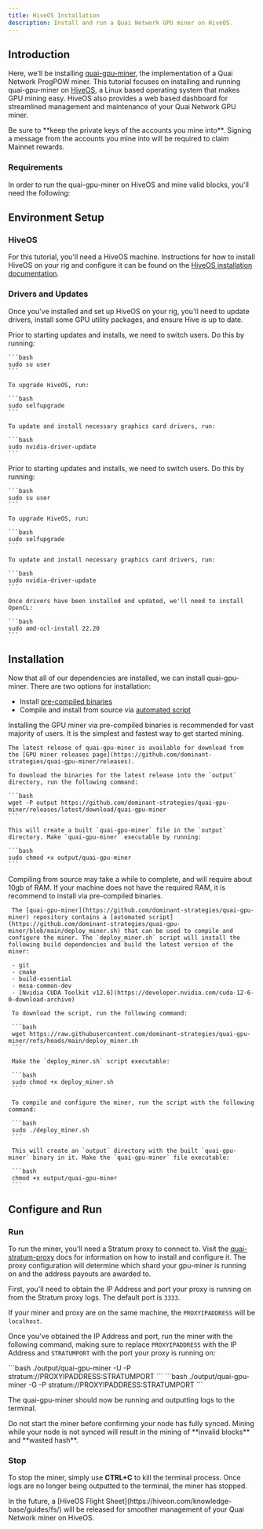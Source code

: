 ```yaml
---
title: HiveOS Installation
description: Install and run a Quai Network GPU miner on HiveOS.
---
```


## Introduction

Here, we'll be installing [quai-gpu-miner](https://github.com/dominant-strategies/quai-gpu-miner), the implementation of a Quai Network ProgPOW miner. This tutorial focuses on installing and running quai-gpu-miner on [HiveOS](https://hiveon.com/os/), a Linux based operating system that makes GPU mining easy. HiveOS also provides a web based dashboard for streamlined management and maintenance of your Quai Network GPU miner.

<Warning>
	Be sure to **keep the private keys of the accounts you mine into**. Signing a message from the accounts you mine into will be required to
	claim Mainnet rewards.
</Warning>

### Requirements

In order to run the quai-gpu-miner on HiveOS and mine valid blocks, you'll need the following:

<CardGroup cols={3}>
	<Card
		title='Synced go-quai node'
		href='/guides/client/node'
		icon='computer'
	/>
	<Card
		title='Configured Stratum proxy'
		href='/guides/client/stratum'
		icon='router'
	/>
	<Card
		title='HiveOS machine'
		icon='hive'
	/>
	<Card
		title='AMD or NVIDIA GPU'
		icon='microchip'
	/>
	<Card
		title='4GB+ of RAM'
		icon='usb-drive'
	/>
</CardGroup>

## Environment Setup

### HiveOS

For this tutorial, you'll need a HiveOS machine. Instructions for how to install HiveOS on your rig and configure it can be found on the [HiveOS installation documentation](https://hiveon.com/install/).

### Drivers and Updates

Once you've installed and set up HiveOS on your rig, you'll need to update drivers, install some GPU utility packages, and ensure Hive is up to date.

<Tabs>
  <Tab title="CUDA Drivers">
    Prior to starting updates and installs, we need to switch users. Do this by running:

    ```bash
    sudo su user
    ```

    To upgrade HiveOS, run:

    ```bash
    sudo selfupgrade
    ```

    To update and install necessary graphics card drivers, run:

    ```bash
    sudo nvidia-driver-update
    ```

  </Tab>
  <Tab title="OpenCL Drivers">
    Prior to starting updates and installs, we need to switch users. Do this by running:

    ```bash
    sudo su user
    ```

    To upgrade HiveOS, run:

    ```bash
    sudo selfupgrade
    ```

    To update and install necessary graphics card drivers, run:

    ```bash
    sudo nvidia-driver-update
    ```

    Once drivers have been installed and updated, we'll need to install OpenCL:

    ```bash
    sudo amd-ocl-install 22.20
    ```

  </Tab>
</Tabs>

## Installation

Now that all of our dependencies are installed, we can install quai-gpu-miner. There are two options for installation:

- Install [pre-compiled binaries](https://github.com/dominant-strategies/quai-gpu-miner/releases)
- Compile and install from source via [automated script](https://github.com/dominant-strategies/quai-gpu-miner/blob/main/deploy_miner.sh)

<Tabs>
  <Tab title="Pre-compiled Binaries">
    <Tip>
      Installing the GPU miner via pre-compiled binaries is recommended for vast majority of users. It is the simplest and fastest way to get started mining.
    </Tip>

    The latest release of quai-gpu-miner is available for download from the [GPU miner releases page](https://github.com/dominant-strategies/quai-gpu-miner/releases).

    To download the binaries for the latest release into the `output` directory, run the following command:

    ```bash
    wget -P output https://github.com/dominant-strategies/quai-gpu-miner/releases/latest/download/quai-gpu-miner
    ```

    This will create a built `quai-gpu-miner` file in the `output` directory. Make `quai-gpu-miner` executable by running:

    ```bash
    sudo chmod +x output/quai-gpu-miner
    ```

  </Tab>
  <Tab title="Compile from Source">
    <Warning>
      Compiling from source may take a while to complete, and will require about 10gb of RAM. If your machine does not have the required RAM, it is recommend to install via pre-compiled binaries.
    </Warning>

     The [quai-gpu-miner](https://github.com/dominant-strategies/quai-gpu-miner) repository contains a [automated script](https://github.com/dominant-strategies/quai-gpu-miner/blob/main/deploy_miner.sh) that can be used to compile and configure the miner. The `deploy_miner.sh` script will install the following build dependencies and build the latest version of the miner:

     - git
     - cmake
     - build-essential
     - mesa-common-dev
     - [Nvidia CUDA Toolkit v12.6](https://developer.nvidia.com/cuda-12-6-0-download-archive)

     To download the script, run the following command:

     ```bash
     wget https://raw.githubusercontent.com/dominant-strategies/quai-gpu-miner/refs/heads/main/deploy_miner.sh
     ```

     Make the `deploy_miner.sh` script executable:

     ```bash
     sudo chmod +x deploy_miner.sh
     ```

     To compile and configure the miner, run the script with the following command:

     ```bash
     sudo ./deploy_miner.sh
     ```

     This will create an `output` directory with the built `quai-gpu-miner` binary in it. Make the `quai-gpu-miner` file executable:

     ```bash
     chmod +x output/quai-gpu-miner
     ```

  </Tab>
</Tabs>

## Configure and Run

### Run

To run the miner, you'll need a Stratum proxy to connect to. Visit the [quai-stratum-proxy](/guides/client/stratum) docs for information on how to install and configure it. The proxy configuration will determine which shard your gpu-miner is running on and the address payouts are awarded to.

First, you'll need to obtain the IP Address and port your proxy is running on from the Stratum proxy logs. The default port is `3333`.

<Note>If your miner and proxy are on the same machine, the `PROXYIPADDRESS` will be `localhost`.</Note>

Once you've obtained the IP Address and port, run the miner with the following command, making sure to replace `PROXYIPADDRESS` with the IP Address and `STRATUMPORT` with the port your proxy is running on:

<Tabs>
  <Tab title="NVIDIA">
  ```bash
  ./output/quai-gpu-miner -U -P stratum://PROXYIPADDRESS:STRATUMPORT
  ```

  </Tab>
  <Tab title="AMD">
  ```bash
  ./output/quai-gpu-miner -G -P stratum://PROXYIPADDRESS:STRATUMPORT
  ```
  
  </Tab>
</Tabs>

The quai-gpu-miner should now be running and outputting logs to the terminal.

<Warning>
	Do not start the miner before confirming your node has fully synced. Mining while your node is not synced will result in the mining of
	**invalid blocks** and **wasted hash**.
</Warning>

### Stop

To stop the miner, simply use **CTRL+C** to kill the terminal process. Once logs are no longer being outputted to the terminal, the miner has stopped.

<Note>
	In the future, a [HiveOS Flight Sheet](https://hiveon.com/knowledge-base/guides/fs/) will be released for smoother management of your Quai
	Network miner on HiveOS.
</Note>
